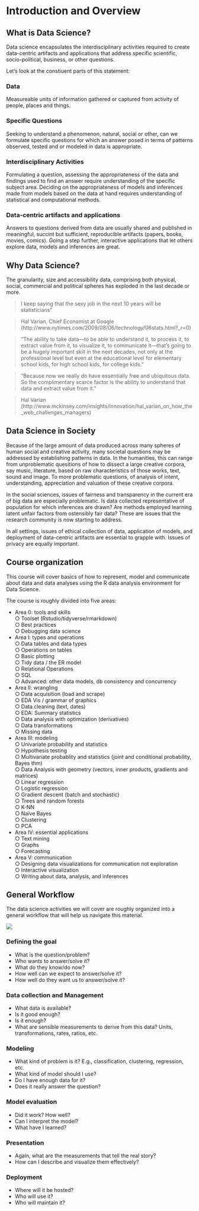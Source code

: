 # Introduction and Overview

## What is Data Science?

Data science encapsulates the interdisciplinary activities required to create data-centric artifacts and applications that address specific scientific, socio-political, business, or other questions.

Let's look at the constiuent parts of this statement:

### Data

Measureable units of information gathered or captured from activity of people, places and things.

### Specific Questions

Seeking to understand a phenomenon, natural, social or other, can we formulate specific questions for which an answer posed in terms of patterns observed, tested and or modeled in data is appropriate.

### Interdisciplinary Activities

Formulating a question, assessing the appropriateness of the data and findings used to find an answer require understanding of the specific subject area. Deciding on the appropriateness of models and inferences made from models based on the data at hand requires understanding of statistical and computational methods.

### Data-centric artifacts and applications

Answers to questions derived from data are usually shared and published in meaningful, succint but sufficient, reproducible artifacts (papers, books, movies, comics). Going a step further, interactive applications that let others explore data, models and inferences are great.

## Why Data Science?

The granularity, size and accessibility data, comprising both physical, social, commercial and political spheres has exploded in the last decade or more. 

> I keep saying that the sexy job in the next 10 years will be statisticians”

> Hal Varian, Chief Economist at Google (http://www.nytimes.com/2009/08/06/technology/06stats.html?_r=0)

> “The ability to take data—to be able to understand it, to process it, to extract value from it, to visualize it, to communicate it—that’s going to be a hugely important skill in the next decades, not only at the professional level but even at the educational level for elementary school kids, for high school kids, for college kids.”

> “Because now we really do have essentially free and ubiquitous data. So the complimentary scarce factor is the ability to understand that data and extract value from it.”

> Hal Varian
(http://www.mckinsey.com/insights/innovation/hal_varian_on_how_the_web_challenges_managers)

## Data Science in Society

Because of the large amount of data produced across many
spheres of human social and creative activity, many societal questions may be addressed by establishing patterns in data. In the humanities, this can range from unproblematic quesitions of how to dissect a large creative corpora, say music, literature, based on raw characteristics of those works, text, sound and image. To more problematic questions, of analysis of intent, understanding, appreciation and valuation of these creative corpora.

In the social sciences, issues of fairness and transparency in the current era of big data are especially problematic. Is data collected representative of population for which inferences are drawn? Are methods employed learning latent unfair factors from ostensibly fair data? These are issues that the research community is now starting to address.

In all settings, issues of ethical collection of data, application of models, and deployment of data-centric artifacts are essential to grapple with. Issues of privacy are equally important.

## Course organization

This course will cover basics of how to represent, model and communicate about data and data analyses using the R data analysis environment for Data Science. 

The course is roughly divided into five areas:

- Area 0: tools and skills  
  ○ Toolset (Rstudio/tidyverse/rmarkdown)  
  ○ Best practices  
  ○ Debugging data science  
- Area I: types and operations  
  ○ Data tables and data types  
  ○ Operations on tables  
  ○ Basic plotting  
  ○ Tidy data / the ER model  
  ○ Relational Operations  
  ○ SQL  
  ○ Advanced: other data models, db consistency and concurrency  
- Area II: wrangling  
  ○ Data acquisition (load and scrape)  
  ○ EDA Vis / grammar of graphics  
  ○ Data cleaning (text, dates)  
  ○ EDA: Summary statistics  
  ○ Data analysis with optimization (derivatives)  
  ○ Data transformations  
  ○ Missing data  
- Area III: modeling  
  ○ Univariate probability and statistics  
  ○ Hypothesis testing  
  ○ Multivariate probablity and statistics (joint and conditional probability, Bayes thm)  
  ○ Data Analysis with geometry (vectors, inner products,  gradients and matrices)  
  ○ Linear regression  
  ○ Logistic regression  
  ○ Gradient descent (batch and stochastic)  
  ○ Trees and random forests  
  ○ K-NN  
  ○ Naïve Bayes  
  ○ Clustering  
  ○ PCA  
- Area IV: essential applications  
  ○ Text mining  
  ○ Graphs  
  ○ Forecasting  
- Area V: communication  
  ○ Designing data visualizations for communication not exploration  
  ○ Interactive visualization  
  ○ Writing about data, analysis, and inferences  

## General Workflow

The data science activities we will cover are roughly organized into a general workflow that will help us navigate this material.

![](img/zumel_mount_cycle.png)

### Defining the goal

- What is the question/problem?
- Who wants to answer/solve it?
- What do they know/do now?
- How well can we expect to answer/solve it?
- How well do they want us to answer/solve it?

### Data collection and Management

- What data is available?
- Is it good enough?
- Is it enough?
- What are sensible measurements to derive from this data?
  Units, transformations, rates, ratios, etc.
  
### Modeling

- What kind of problem is it?
  E.g., classification, clustering, regression, etc.
- What kind of model should I use?
- Do I have enough data for it?
- Does it really answer the question?

### Model evaluation

- Did it work? How well?
- Can I interpret the model?
- What have I learned?

### Presentation

- Again, what are the measurements that tell the real story?
- How can I describe and visualize them effectively?

### Deployment

- Where will it be hosted? 
- Who will use it?
- Who will maintain it?


